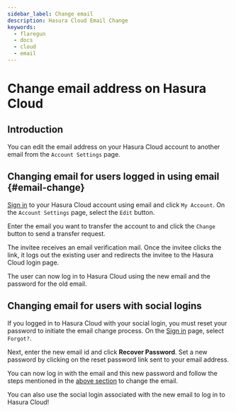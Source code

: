 ```yaml
---
sidebar_label: Change email
description: Hasura Cloud Email Change
keywords:
  - flaregun
  - docs
  - cloud
  - email
---
```



# Change email address on Hasura Cloud

## Introduction

You can edit the email address on your Hasura Cloud account to another email from the `Account Settings` page.

## Changing email for users logged in using email {#email-change}

[Sign in](https://cloud.hasura.io/login?redirect_url=/) to your Hasura Cloud account using email and click `My Account`.
On the `Account Settings` page, select the `Edit` button.

<Thumbnail
  src="/img/graphql/cloud/account-settings/account-settings-tab.png"
  alt="Account Management"
  width="1100px"
/>

Enter the email you want to transfer the account to and click the `Change` button to send a transfer request.

<Thumbnail
  src="/img/graphql/cloud/account-settings/edit-email-input.png"
  alt="edit email section"
  width="800px"
/>

The invitee receives an email verification mail. Once the invitee clicks the link, it logs out the existing user and redirects the invitee to the Hasura Cloud login page.

The user can now log in to Hasura Cloud using the new email and the password for the old email.

## Changing email for users with social logins

If you logged in to Hasura Cloud with your social login, you must reset your password to initiate the email change process.
On the [Sign in](https://cloud.hasura.io/login?redirect_url=/) page, select `Forgot?`.

<Thumbnail
  src="/img/graphql/cloud/account-settings/forgot-password.png"
  alt="Forgot password"
  width="450px"
/>

Next, enter the new email id and click **Recover Password**.
Set a new password by clicking on the reset password link sent to your email address.

You can now log in with the email and this new password and follow the steps mentioned in the [above section](#email-change) to change the email.

You can also use the social login associated with the new email to log in to Hasura Cloud!

